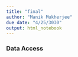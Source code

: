 ```yaml
---
title: "final"
author: "Manik Mukherjee"
due date: "4/25/3030"
output: html_notebook
---
```


### Data Access

```r

```
